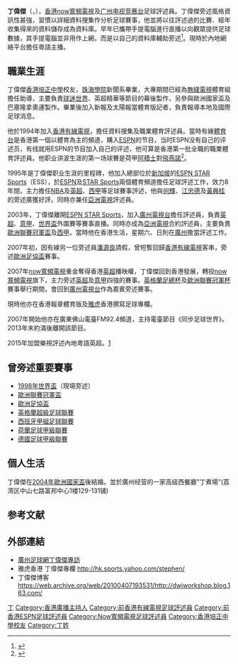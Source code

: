 '''丁偉傑'''（{{lang-en|Stephen Ting Wai Kit}}，{{Bd|1968年||||T丁}}），[[香港|香港]][[now寬頻電視|now寬頻電視]]及[[广州电视竞赛台|广州电视竞赛台]]足球評述員。丁偉傑旁述風格資訊性甚強，習慣以詳細資料搜集作分析足球賽事，他並將以往評述過的比賽、經年收集得來的資料儲存成為資料庫。早年已攜帶手提電腦進行直播以向觀眾提供足球數據，其手提電腦並非用作上網，而是以自己的資料庫輔助旁述<ref>{{Cite web |url=http://hk.sports.yahoo.com/070506/308/26ubl.html |title=丁偉傑專欄「從史泰路斯的行為　看究竟有多少人希望車路士仍威脅到曼聯」2007年5月6日 |accessdate=2007年8月20日 |archive-date=2007年8月29日 |archive-url=https://web.archive.org/web/20070829033222/http://hk.sports.yahoo.com/070506/308/26ubl.html |dead-url=no }}</ref>。現時於內地網絡平台擔任粵語主播。

== 職業生涯 ==
丁偉傑[[香港培正中學|香港培正中學]]校友，[[珠海學院|珠海學院]]新聞系畢業，大專期間已經為[[無綫電視|無綫電視]]體育組擔任助導，主要負責[[球迷世界|球迷世界]]、英超精華等節目的幕後製作，另參與歐洲國家盃及巴塞隆拿奧運製作。畢業後加入新報及太陽報當體育版記者，負責報導本地及國際足球消息。

他於1994年加入[[香港有線電視|香港有線電視]]，擔任資料搜集及職業體育評述員。當時有線[[香港有線電視體育台|體育台]]是香港第一個以體育為主的頻道，購入[[ESPN|ESPN]]的节目，当时ESPN没有自己的评述员，有线就用ESPN的节目加入自己的评述，他可算是香港第一批全職的職業體育評述員。他职业讲波生涯的第一场球賽是荷甲[[阿積士|阿積士]]對[[飛燕諾|飛燕諾]]<ref>{{Cite web |url=http://blog.sports268.com/oblog/user1/shewlee/archives/2007/1021180.html |title=丁伟杰专访 丁伟杰官方博客 |accessdate=2007-08-20 |archive-date=2007-09-30 |archive-url=https://web.archive.org/web/20070930011031/http://blog.sports268.com/oblog/user1/shewlee/archives/2007/1021180.html |dead-url=yes }}</ref>。

1995年是丁偉傑职业生涯的里程碑，他加入總部位於[[新加坡|新加坡]]的[[ESPN_STAR_Sports|ESPN STAR Sports]]（ESS），於[[ESPN|ESPN]]及[[衛視體育台|STAR Sports]]兩個體育頻道擔任足球評述工作，效力8年間，主力擔任[[NBA|NBA]]及[[英超|英超]]、[[西甲|西甲]]等足球賽事評述，他與[[何輝|何輝]]、[[江忠德|江忠德]]及[[黃興桂|黃興桂]]的旁述廣獲好評。同時亦兼任[[亞洲電視|亞洲電視]]評述員。

2003年，丁偉傑離開[[ESPN_STAR_Sports|ESPN STAR Sports]]，加入[[廣州電視台|廣州電視台]]擔任評述員，負責[[英超|英超]]、[[意甲|意甲]]、[[世界盃|世界盃]]外圍賽等賽事直播。同時亦成為[[亞洲電視|亞洲電視]]合約評述員，主要負責[[歐洲聯賽冠軍盃|歐洲聯賽冠軍盃]]及[[西甲|西甲]]。當時他在香港生活，星期六、日則在[[廣州|廣州]]擔當評述工作。

2007年初，因有線另一位旁述員[[潘源良|潘源良]]請假，曾短暫回歸[[香港有線電視|香港有線電視]]客串，旁述[[歐洲足協盃|歐洲足協盃]]賽事。

2007年[[now寬頻電視|now寬頻電視]]重金奪得香港[[英超|英超]]播映權，丁偉傑回到香港發展，轉投[[now寬頻電視|now寬頻電視]]旗下，主力旁述[[英超|英超]]及[[意甲|意甲]]四強的賽事。[[英格蘭|英格蘭]][[足總杯|足總杯]]及[[歐洲聯賽冠軍杯|歐洲聯賽冠軍杯]]賽事舉行期間，會回到[[廣州電視台|廣州電視台]]作為嘉賓旁述賽事。

現時他亦在香港報章體育版及[[雅虎|雅虎]]香港撰寫足球專欄。

2007年開始他亦在廣東佛山電臺FM92.4頻道，主持電臺節目《同步足球世界》。2013年末約滿後離開該節目。

2015年加盟樂視評述內地粵語英超。[https://web.archive.org/web/20190218155543/http://sports.163.com/15/0607/14/ARGUM61N00051C8U.html]
== 曾旁述重要賽事 ==
*[[1998年世界盃|1998年世界盃]]（現場旁述）
*[[歐洲聯賽冠軍盃|歐洲聯賽冠軍盃]]
*[[歐洲足協盃|歐洲足協盃]]
*[[英格蘭超級足球聯賽|英格蘭超級足球聯賽]]
*[[西班牙甲組足球聯賽|西班牙甲組足球聯賽]]
*[[荷蘭足球甲級聯賽|荷蘭足球甲級聯賽]]
*[[德國足球甲級聯賽|德國足球甲級聯賽]]

== 個人生活 ==
丁偉傑在[[2004年歐洲國家盃|2004年歐洲國家盃]]後結婚。並於廣州经营的一家高级西餐廳"丁煮場"(荔湾区中山七路富邦中心1楼129-131铺)

== 参考文献 ==
<div class="references-small">
<references />
</div>

== 外部連結 ==
* [https://archive.is/20060829171826/http://news.gzfootball.net/?q=node/174 廣州足球網丁偉傑專訪]
* 雅虎香港 丁偉傑專欄 http://hk.sports.yahoo.com/stephen/{{Wayback|url=http://hk.sports.yahoo.com/stephen/ |date=20070607043025 }}
* 丁偉傑博客 https://web.archive.org/web/20100407193531/http://dwjworkshop.blog.163.com/

{{wikiquote}}

[[Category:香港主持人|丁]]
[[Category:香港廣播主持人|Category:香港廣播主持人]]
[[Category:前香港有線電視足球評述員|Category:前香港有線電視足球評述員]]
[[Category:前香港ESPN足球評述員|Category:前香港ESPN足球評述員]]
[[Category:Now寬頻電視足球評述員|Category:Now寬頻電視足球評述員]]
[[Category:香港培正中學校友|Category:香港培正中學校友]]
[[Category:丁姓|Category:丁姓]]